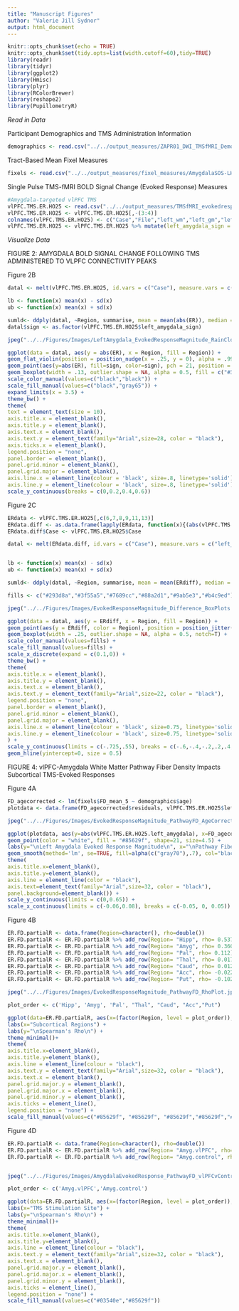 ```yaml
---
title: "Manuscript Figures"
author: "Valerie Jill Sydnor"
output: html_document
---
```


```r
knitr::opts_chunk$set(echo = TRUE)
knitr::opts_chunk$set(tidy.opts=list(width.cutoff=60),tidy=TRUE)
library(readr)
library(tidyr)
library(ggplot2)
library(Hmisc)
library(plyr)
library(RColorBrewer)
library(reshape2)
library(PupillometryR)
```

*Read in Data*

Participant Demographics and TMS Administration Information
```r
demographics <- read.csv("../../output_measures/ZAPR01_DWI_TMSfMRI_Demographics.csv", header = TRUE)
```

Tract-Based Mean Fixel Measures
```r
fixels <- read.csv("../../output_measures/fixel_measures/AmygdalaSOS-LHAmygdalaROI25-FixelMeasures.csv", header = TRUE)
```

Single Pulse TMS-fMRI BOLD Signal Change (Evoked Response) Measures
```r
#Amygdala-targeted vlPFC TMS
vlPFC.TMS.ER.HO25 <- read.csv("../../output_measures/TMSfMRI_evokedresponse/PreAmygdala_TMSfMRI_EvokedResponse_HO25_Subcortical.csv", header=FALSE, sep='\t')
vlPFC.TMS.ER.HO25 <- vlPFC.TMS.ER.HO25[,-(3:4)]
colnames(vlPFC.TMS.ER.HO25) <- c("Case","File","left_wm","left_gm","left_ventricle","left_thalamus","left_caudate","left_putamen","left_pallidum","brainstem","left_hippocampus","left_amygdala","left_accumbens","right_wm","right_gm","right_ventricle","right_thalamus","right_caudate","right_putamen","right_pallidum","right_hippocampus","right_amygdala","right_accumbens")
vlPFC.TMS.ER.HO25 <- vlPFC.TMS.ER.HO25 %>% mutate(left_amygdala_sign = case_when(left_amygdala < 0 ~ -1, left_amygdala >0 ~ 1))
```

*Visualize Data*

FIGURE 2: AMYGDALA BOLD SIGNAL CHANGE FOLLOWING TMS ADMINISTERED TO VLPFC CONNECTIVITY PEAKS

Figure 2B
```r
datal <- melt(vlPFC.TMS.ER.HO25, id.vars = c("Case"), measure.vars = c("left_amygdala"), variable.name = "Region", value.name = "ER")

lb <- function(x) mean(x) - sd(x)
ub <- function(x) mean(x) + sd(x)

sumld<- ddply(datal, ~Region, summarise, mean = mean(abs(ER)), median = median(abs(ER)), lower = lb(abs(ER)), upper = ub(abs(ER)))
datal$sign <- as.factor(vlPFC.TMS.ER.HO25$left_amygdala_sign)

jpeg("../../Figures/Images/LeftAmygdala_EvokedResponseMagnitude_RainCloudPlot.jpg", units="in", width=7.3, height=6.6, res=800)

ggplot(data = datal, aes(y = abs(ER), x = Region, fill = Region)) +
geom_flat_violin(position = position_nudge(x = .25, y = 0), alpha = .99, fill = c("#3f55a5")) +
geom_point(aes(y=abs(ER), fill=sign, color=sign), pch = 21, position = position_jitter(width = .15), size = 3.15, stroke = .5, alpha = .85) +
geom_boxplot(width = .13, outlier.shape = NA, alpha = 0.5, fill = c("#3f55a5")) +
scale_color_manual(values=c("black","black")) +
scale_fill_manual(values=c("black","gray65")) +
expand_limits(x = 3.5) +
theme_bw() +
theme(
text = element_text(size = 10),
axis.title.x = element_blank(),
axis.title.y = element_blank(),
axis.text.x = element_blank(),
axis.text.y = element_text(family="Arial",size=28, color = "black"),
axis.ticks.x = element_blank(),
legend.position = "none",
panel.border = element_blank(),
panel.grid.minor = element_blank(),
panel.grid.major = element_blank(),
axis.line.x = element_line(colour = 'black', size=.8, linetype='solid'),
axis.line.y = element_line(colour = 'black', size=.8, linetype='solid')) +
scale_y_continuous(breaks = c(0,0.2,0.4,0.6))
```


Figure 2C
```r
ERdata <- vlPFC.TMS.ER.HO25[,c(6,7,8,9,11,13)] 
ERdata.diff <- as.data.frame(lapply(ERdata, function(x){(abs(vlPFC.TMS.ER.HO25$left_amygdala) - abs(x))}))
ERdata.diff$Case <- vlPFC.TMS.ER.HO25$Case

datal <- melt(ERdata.diff, id.vars = c("Case"), measure.vars = c("left_pallidum", "left_caudate",  "left_putamen","left_hippocampus","left_thalamus","left_accumbens"), variable.name = "Region", value.name = "ERdiff")


lb <- function(x) mean(x) - sd(x)
ub <- function(x) mean(x) + sd(x)

sumld<- ddply(datal, ~Region, summarise, mean = mean(ERdiff), median = median(ERdiff), lower = lb(ERdiff), upper = ub(ERdiff))

fills <- c("#293d8a","#3f55a5","#7689cc","#88a2d1","#9ab5e3","#b4c9ed")

jpeg("../../Figures/Images/EvokedResponseMagnitude_Difference_BoxPlots.jpg", units="in", width=8.2, height=5.6, res=800)

ggplot(data = datal, aes(y = ERdiff, x = Region, fill = Region)) +
geom_point(aes(y = ERdiff, color = Region), position = position_jitter(width = .3), size = 1.7, alpha = 0.9) +
geom_boxplot(width = .25, outlier.shape = NA, alpha = 0.5, notch=T) +
scale_color_manual(values=fills) +
scale_fill_manual(values=fills) +
scale_x_discrete(expand = c(0.1,0)) +
theme_bw() +
theme(
axis.title.x = element_blank(),
axis.title.y = element_blank(),
axis.text.x = element_blank(),
axis.text.y = element_text(family="Arial",size=22, color = "black"),
legend.position = "none",
panel.border = element_blank(),
panel.grid.minor = element_blank(),
panel.grid.major = element_blank(),
axis.line.x = element_line(colour = 'black', size=0.75, linetype='solid'),
axis.line.y = element_line(colour = 'black', size=0.75, linetype='solid'),
) +
scale_y_continuous(limits = c(-.725,.55), breaks = c(-.6,-.4,-.2,.2,.4,.6)) +
geom_hline(yintercept=0, size = 0.5)
```


FIGURE 4: vlPFC-Amygdala White Matter Pathway Fiber Density Impacts Subcortical TMS-Evoked Responses

Figure 4A
```r
FD_agecorrected <- lm(fixels$FD_mean_5 ~ demographics$age)
plotdata <- data.frame(FD_agecorrected$residuals, vlPFC.TMS.ER.HO25$left_amygdala)

jpeg("../../Figures/Images/EvokedResponseMagnitude_PathwayFD_AgeCorrected_Scatterplot.jpg", units="in", width=7.3, height=6.6, res=800)

ggplot(plotdata, aes(y=abs(vlPFC.TMS.ER.HO25.left_amygdala), x=FD_agecorrected.residuals, )) +
geom_point(color = "white", fill = "#85629f", shape=21, size=4.5) +
labs(y="\nLeft Amygdala Evoked Response Magnitude\n", x="\nPathway Fiber Density\n") +
geom_smooth(method='lm', se=TRUE, fill=alpha(c("gray70"),.7), col="black") +
theme(
axis.title.x=element_blank(),
axis.title.y=element_blank(),
axis.line = element_line(color = "black"),
axis.text=element_text(family="Arial",size=32, color = "black"),
panel.background=element_blank()) +
scale_y_continuous(limits = c(0,0.65)) +
scale_x_continuous(limits = c(-0.06,0.08), breaks = c(-0.05, 0, 0.05))
```


Figure 4B
```r
ER.FD.partialR <- data.frame(Region=character(), rho=double())
ER.FD.partialR <- ER.FD.partialR %>% add_row(Region= "Hipp", rho= 0.537)
ER.FD.partialR <- ER.FD.partialR %>% add_row(Region= "Amyg", rho= 0.360)
ER.FD.partialR <- ER.FD.partialR %>% add_row(Region= "Pal", rho= 0.112)
ER.FD.partialR <- ER.FD.partialR %>% add_row(Region= "Thal", rho= 0.0171)
ER.FD.partialR <- ER.FD.partialR %>% add_row(Region= "Caud", rho= 0.0128)
ER.FD.partialR <- ER.FD.partialR %>% add_row(Region= "Acc", rho= -0.0221)
ER.FD.partialR <- ER.FD.partialR %>% add_row(Region= "Put", rho= -0.1029)

jpeg("../../Figures/Images/EvokedResponseMagnitude_PathwayFD_RhoPlot.jpg", units="in", width=7.3, height=6.6, res=800)

plot_order <- c('Hipp', 'Amyg', 'Pal', "Thal", "Caud", "Acc","Put")

ggplot(data=ER.FD.partialR, aes(x=(factor(Region, level = plot_order)), y=rho, fill=Region)) + geom_col() + 
labs(x="Subcortical Regions") +
labs(y="\nSpearman's Rho\n") +
theme_minimal()+
theme(
axis.title.x=element_blank(),
axis.title.y=element_blank(),
axis.line = element_line(colour = "black"),
axis.text.y = element_text(family="Arial",size=32, color = "black"),
axis.text.x = element_blank(),
panel.grid.major.y = element_blank(),
panel.grid.major.x = element_blank(),
panel.grid.minor.y = element_blank(),
axis.ticks = element_line(),
legend.position = "none") +
scale_fill_manual(values=c("#85629f", "#85629f", "#85629f","#85629f","#85629f","#85629f","#85629f"))
```

Figure 4D
```r
ER.FD.partialR <- data.frame(Region=character(), rho=double())
ER.FD.partialR <- ER.FD.partialR %>% add_row(Region= "Amyg.vlPFC", rho= 0.360)
ER.FD.partialR <- ER.FD.partialR %>% add_row(Region= "Amyg.control", rho= 0.0873)


jpeg("../../Figures/Images/AmygdalaEvokedResponse_PathwayFD_vlPFCvControl_RhoPlot.jpg", units="in", width=4, height=6.6, res=800)

plot_order <- c('Amyg.vlPFC','Amyg.control')

ggplot(data=ER.FD.partialR, aes(x=(factor(Region, level = plot_order)), y=rho, fill=Region)) + geom_col() + 
labs(x="TMS Stimulation Site") +
labs(y="\nSpearman's Rho\n") +
theme_minimal()+
theme(
axis.title.x=element_blank(),
axis.title.y=element_blank(),
axis.line = element_line(colour = "black"),
axis.text.y = element_text(family="Arial",size=32, color = "black"),
axis.text.x = element_blank(),
panel.grid.major.y = element_blank(),
panel.grid.major.x = element_blank(),
panel.grid.minor.y = element_blank(),
axis.ticks = element_line(),
legend.position = "none") +
scale_fill_manual(values=c("#03540e","#85629f"))
```